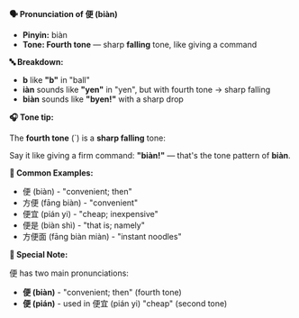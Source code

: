 **🗣️ Pronunciation of 便 (biàn)**

- **Pinyin:** biàn
- **Tone: Fourth tone** — sharp **falling** tone, like giving a command

**🔤 Breakdown:**

- **b** like **"b"** in "ball"
- **iàn** sounds like **"yen"** in "yen", but with fourth tone → sharp falling
- **biàn** sounds like **"byen!"** with a sharp drop

**🎧 Tone tip:**

The **fourth tone** (`) is a **sharp falling** tone:

Say it like giving a firm command: **"biàn!"** — that's the tone pattern of **biàn**.

**📝 Common Examples:**

- 便 (biàn) - "convenient; then"
- 方便 (fāng biàn) - "convenient"
- 便宜 (pián yi) - "cheap; inexpensive"
- 便是 (biàn shì) - "that is; namely"
- 方便面 (fāng biàn miàn) - "instant noodles"

**📝 Special Note:**

便 has two main pronunciations:

- **便 (biàn)** - "convenient; then" (fourth tone)
- **便 (pián)** - used in 便宜 (pián yi) "cheap" (second tone)
